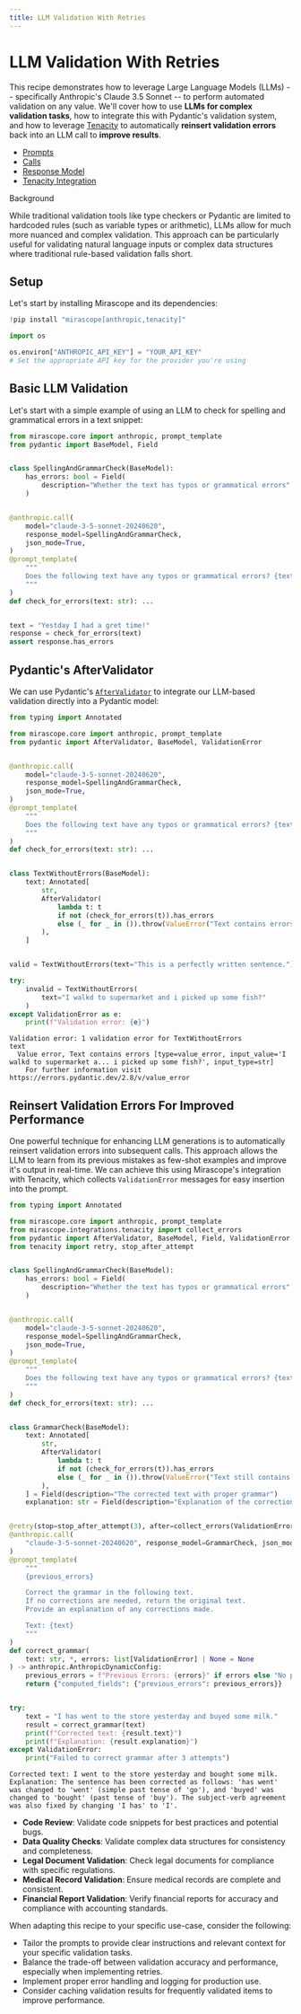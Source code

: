```yaml
---
title: LLM Validation With Retries
---
```


# LLM Validation With Retries

This recipe demonstrates how to leverage Large Language Models (LLMs) -- specifically Anthropic's Claude 3.5 Sonnet -- to perform automated validation on any value. We'll cover how to use **LLMs for complex validation tasks**, how to integrate this with Pydantic's validation system, and how to leverage [Tenacity](https://tenacity.readthedocs.io/en/latest/) to automatically **reinsert validation errors** back into an LLM call to **improve results**.

<Info title="Mirascope Concepts Used">
<ul>
<li><a href="../../../learn/prompts/">Prompts</a></li>
<li><a href="../../../learn/calls/">Calls</a></li>
<li><a href="../../../learn/response_models/">Response Model</a></li>
<li><a href="../../../learn/retries/">Tenacity Integration</a></li>
</ul>
</Info>

<div class="admonition note">
<p class="admonition-title">Background</p>
<p>
While traditional validation tools like type checkers or Pydantic are limited to hardcoded rules (such as variable types or arithmetic), LLMs allow for much more nuanced and complex validation. This approach can be particularly useful for validating natural language inputs or complex data structures where traditional rule-based validation falls short.
</p>
</div>

## Setup

Let's start by installing Mirascope and its dependencies:


```python
!pip install "mirascope[anthropic,tenacity]"
```


```python
import os

os.environ["ANTHROPIC_API_KEY"] = "YOUR_API_KEY"
# Set the appropriate API key for the provider you're using
```

## Basic LLM Validation

Let's start with a simple example of using an LLM to check for spelling and grammatical errors in a text snippet:


```python
from mirascope.core import anthropic, prompt_template
from pydantic import BaseModel, Field


class SpellingAndGrammarCheck(BaseModel):
    has_errors: bool = Field(
        description="Whether the text has typos or grammatical errors"
    )


@anthropic.call(
    model="claude-3-5-sonnet-20240620",
    response_model=SpellingAndGrammarCheck,
    json_mode=True,
)
@prompt_template(
    """
    Does the following text have any typos or grammatical errors? {text}
    """
)
def check_for_errors(text: str): ...


text = "Yestday I had a gret time!"
response = check_for_errors(text)
assert response.has_errors
```


## Pydantic's AfterValidator

We can use Pydantic's [`AfterValidator`](https://docs.pydantic.dev/latest/api/functional_validators/#pydantic.functional_validators.AfterValidator) to integrate our LLM-based validation directly into a Pydantic model:



```python
from typing import Annotated

from mirascope.core import anthropic, prompt_template
from pydantic import AfterValidator, BaseModel, ValidationError


@anthropic.call(
    model="claude-3-5-sonnet-20240620",
    response_model=SpellingAndGrammarCheck,
    json_mode=True,
)
@prompt_template(
    """
    Does the following text have any typos or grammatical errors? {text}
    """
)
def check_for_errors(text: str): ...


class TextWithoutErrors(BaseModel):
    text: Annotated[
        str,
        AfterValidator(
            lambda t: t
            if not (check_for_errors(t)).has_errors
            else (_ for _ in ()).throw(ValueError("Text contains errors"))
        ),
    ]


valid = TextWithoutErrors(text="This is a perfectly written sentence.")

try:
    invalid = TextWithoutErrors(
        text="I walkd to supermarket and i picked up some fish?"
    )
except ValidationError as e:
    print(f"Validation error: {e}")
```

    Validation error: 1 validation error for TextWithoutErrors
    text
      Value error, Text contains errors [type=value_error, input_value='I walkd to supermarket a... i picked up some fish?', input_type=str]
        For further information visit https://errors.pydantic.dev/2.8/v/value_error



## Reinsert Validation Errors For Improved Performance

One powerful technique for enhancing LLM generations is to automatically reinsert validation errors into subsequent calls. This approach allows the LLM to learn from its previous mistakes as few-shot examples and improve it's output in real-time. We can achieve this using Mirascope's integration with Tenacity, which collects `ValidationError` messages for easy insertion into the prompt.



```python
from typing import Annotated

from mirascope.core import anthropic, prompt_template
from mirascope.integrations.tenacity import collect_errors
from pydantic import AfterValidator, BaseModel, Field, ValidationError
from tenacity import retry, stop_after_attempt


class SpellingAndGrammarCheck(BaseModel):
    has_errors: bool = Field(
        description="Whether the text has typos or grammatical errors"
    )


@anthropic.call(
    model="claude-3-5-sonnet-20240620",
    response_model=SpellingAndGrammarCheck,
    json_mode=True,
)
@prompt_template(
    """
    Does the following text have any typos or grammatical errors? {text}
    """
)
def check_for_errors(text: str): ...


class GrammarCheck(BaseModel):
    text: Annotated[
        str,
        AfterValidator(
            lambda t: t
            if not (check_for_errors(t)).has_errors
            else (_ for _ in ()).throw(ValueError("Text still contains errors"))
        ),
    ] = Field(description="The corrected text with proper grammar")
    explanation: str = Field(description="Explanation of the corrections made")


@retry(stop=stop_after_attempt(3), after=collect_errors(ValidationError))
@anthropic.call(
    "claude-3-5-sonnet-20240620", response_model=GrammarCheck, json_mode=True
)
@prompt_template(
    """
    {previous_errors}

    Correct the grammar in the following text.
    If no corrections are needed, return the original text.
    Provide an explanation of any corrections made.

    Text: {text}
    """
)
def correct_grammar(
    text: str, *, errors: list[ValidationError] | None = None
) -> anthropic.AnthropicDynamicConfig:
    previous_errors = f"Previous Errors: {errors}" if errors else "No previous errors."
    return {"computed_fields": {"previous_errors": previous_errors}}


try:
    text = "I has went to the store yesterday and buyed some milk."
    result = correct_grammar(text)
    print(f"Corrected text: {result.text}")
    print(f"Explanation: {result.explanation}")
except ValidationError:
    print("Failed to correct grammar after 3 attempts")
```

    Corrected text: I went to the store yesterday and bought some milk.
    Explanation: The sentence has been corrected as follows: 'has went' was changed to 'went' (simple past tense of 'go'), and 'buyed' was changed to 'bought' (past tense of 'buy'). The subject-verb agreement was also fixed by changing 'I has' to 'I'.


<Info title="Additional Real-World Examples">
<ul>
<li><b>Code Review</b>: Validate code snippets for best practices and potential bugs.</li>
<li><b>Data Quality Checks</b>: Validate complex data structures for consistency and completeness.</li>
<li><b>Legal Document Validation</b>: Check legal documents for compliance with specific regulations.</li>
<li><b>Medical Record Validation</b>: Ensure medical records are complete and consistent.</li>
<li><b>Financial Report Validation</b>: Verify financial reports for accuracy and compliance with accounting standards.</li>
</ul>
</Info>


When adapting this recipe to your specific use-case, consider the following:

- Tailor the prompts to provide clear instructions and relevant context for your specific validation tasks.
- Balance the trade-off between validation accuracy and performance, especially when implementing retries.
- Implement proper error handling and logging for production use.
- Consider caching validation results for frequently validated items to improve performance.

